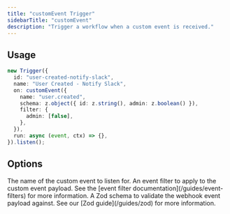 ```yaml
---
title: "customEvent Trigger"
sidebarTitle: "customEvent"
description: "Trigger a workflow when a custom event is received."
---
```


## Usage

```ts
new Trigger({
  id: "user-created-notify-slack",
  name: "User Created - Notify Slack",
  on: customEvent({
    name: "user.created",
    schema: z.object({ id: z.string(), admin: z.boolean() }),
    filter: {
      admin: [false],
    },
  }),
  run: async (event, ctx) => {},
}).listen();
```

## Options

<ParamField path="name" type="string" required={true}>
  The name of the custom event to listen for.
</ParamField>

<ParamField path="filter" type="object" required={false}>
  An event filter to apply to the custom event payload. See the [event filter
  documentation](/guides/event-filters) for more information.
</ParamField>

<ParamField path="schema" type="Zod Schema" required={true}>
  A Zod schema to validate the webhook event payload against. See our [Zod
  guide](/guides/zod) for more information.
</ParamField>

